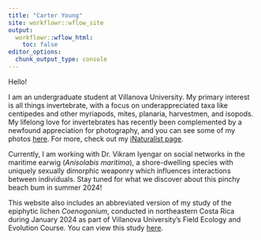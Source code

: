 ```yaml
---
title: "Carter Young"
site: workflowr::wflow_site
output:
  workflowr::wflow_html:
    toc: false
editor_options:
  chunk_output_type: console
---
```


Hello!

I am an undergraduate student at Villanova University. My primary interest is all things invertebrate, with a focus on underappreciated taxa like centipedes and other myriapods, mites, planaria, harvestmen, and isopods. My lifelong love for invertebrates has recently been complemented by a newfound appreciation for photography, and you can see some of my photos [here](worms.html). For more, check out my [iNaturalist page](https://www.inaturalist.org/observations?place_id=any&user_id=thirty_legs&verifiable=any).

Currently, I am working with Dr. Vikram Iyengar on social networks in the maritime earwig (*Anisolabis maritima*), a shore-dwelling species with uniquely sexually dimorphic weaponry which influences interactions between individuals. Stay tuned for what we discover about this pinchy beach bum in summer 2024!

This website also includes an abbreviated version of my study of the epiphytic lichen *Coenogonium*, conducted in northeastern Costa Rica during January 2024 as part of Villanova University's Field Ecology and Evolution Course. You can view this study [here](lichenproject.html).


